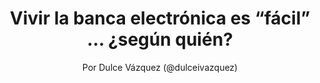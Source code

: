 ---
#*Hero*
section_type: hero
title: Vivir la banca electrónica es “fácil” … ¿según quién?
description: Lo servicios financieros digitales son una realidad de la que tarde o temprano nos toca participar, acá una breve introducción para empezar a conocerlos mejor y aprender a usarlos sin miedo
categories:
- FINANZASPERSONALES
- CRECETUDINERO
author: Por Dulce Vázquez (@dulceivazquez)
read_duration: 4 MIN DE LECTURA
hero_image: vivir-la-banca-electronica-es-facil/hero.jpg
title_color: magenta
---